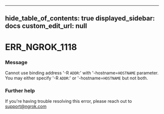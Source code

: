 
---
hide_table_of_contents: true
displayed_sidebar: docs
custom_edit_url: null
---


# ERR_NGROK_1118

### Message
Cannot use binding address '-R `ADDR`:' with '-hostname=`HOSTNAME` parameter.
You may either specify '-R `ADDR`:' or '-hostname=`HOSTNAME` but not both.

### Further help
If you're having trouble resolving this error, please reach out to [support@ngrok.com](mailto:support@ngrok.com?subject=Help%20with%20ERR_NGROK_1118)


<ErrorDetails error='err_ngrok_1118' />

